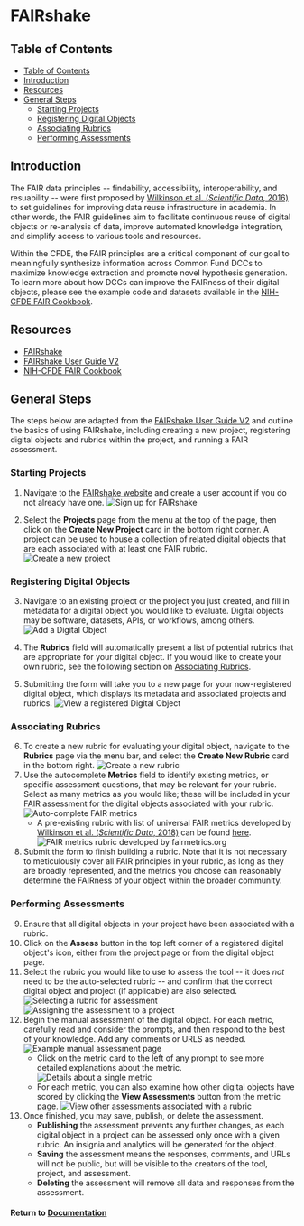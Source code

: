 # FAIRshake

## Table of Contents
- [Table of Contents](#table-of-contents)
- [Introduction](#introduction)
- [Resources](#resources)
- [General Steps](#general-steps)
  - [Starting Projects](#starting-projects)
  - [Registering Digital Objects](#registering-digital-objects)
  - [Associating Rubrics](#associating-rubrics)
  - [Performing Assessments](#performing-assessments)

## Introduction
The FAIR data principles -- findability, accessibility, interoperability, and resuability -- were first proposed by [Wilkinson et al. (*Scientific Data*, 2016)](https://www.nature.com/articles/sdata201618) to set guidelines for improving data reuse infrastructure in academia. In other words, the FAIR guidelines aim to facilitate continuous reuse of digital objects or re-analysis of data, improve automated knowledge integration, and simplify access to various tools and resources.

Within the CFDE, the FAIR principles are a critical component of our goal to meaningfully synthesize information across Common Fund DCCs to maximize knowledge extraction and promote novel hypothesis generation. To learn more about how DCCs can improve the FAIRness of their digital objects, please see the example code and datasets available in the [NIH-CFDE FAIR Cookbook](https://fairshake.cloud/the-fair-cookbook/intro.html). 

## Resources
- [FAIRshake](https://fairshake.cloud/)
- [FAIRshake User Guide V2](https://fairshake.cloud/static/file/FAIRshakeUserGuide/index.html)
- [NIH-CFDE FAIR Cookbook](https://fairshake.cloud/the-fair-cookbook/intro.html)

## General Steps
The steps below are adapted from the [FAIRshake User Guide V2](https://fairshake.cloud/static/file/FAIRshakeUserGuide/index.html) and outline the basics of using FAIRshake, including creating a new project, registering digital objects and rubrics within the project, and running a FAIR assessment. 

### Starting Projects
1. Navigate to the [FAIRshake website](https://fairshake.cloud) and create a user account if you do not already have one. 
  ![Sign up for FAIRshake](https://github.com/MaayanLab/FAIRshake/blob/master/FAIRshakeHub/static/file/FAIRshakeUserGuide/files/image005.jpg?raw=true)

2. Select the **Projects** page from the menu at the top of the page, then click on the **Create New Project** card in the bottom right corner. A project can be used to house a collection of related digital objects that are each associated with at least one FAIR rubric. 
  ![Create a new project](https://github.com/MaayanLab/FAIRshake/blob/master/FAIRshakeHub/static/file/FAIRshakeUserGuide/files/image009.jpg?raw=true)

### Registering Digital Objects
3. Navigate to an existing project or the project you just created, and fill in metadata for a digital object you would like to evaluate. Digital objects may be software, datasets, APIs, or workflows, among others. 
  ![Add a Digital Object](https://github.com/MaayanLab/FAIRshake/blob/master/FAIRshakeHub/static/file/FAIRshakeUserGuide/files/image011.jpg?raw=true)

4. The **Rubrics** field will automatically present a list of potential rubrics that are appropriate for your digital object. If you would like to create your own rubric, see the following section on [Associating Rubrics](#associating-rubrics).
5. Submitting the form will take you to a new page for your now-registered digital object, which displays its metadata and associated projects and rubrics.
  ![View a registered Digital Object](https://github.com/MaayanLab/FAIRshake/blob/master/FAIRshakeHub/static/file/FAIRshakeUserGuide/files/image013.jpg?raw=true)

### Associating Rubrics
6. To create a new rubric for evaluating your digital object, navigate to the **Rubrics** page via the menu bar, and select the **Create New Rubric** card in the bottom right. 
  ![Create a new rubric](https://github.com/MaayanLab/FAIRshake/blob/master/FAIRshakeHub/static/file/FAIRshakeUserGuide/files/image015.jpg?raw=true)
7. Use the autocomplete **Metrics** field to identify existing metrics, or specific assessment questions, that may be relevant for your rubric. Select as many metrics as you would like; these will be included in your FAIR assessment for the digital objects associated with your rubric. 
  ![Auto-complete FAIR metrics](https://github.com/MaayanLab/FAIRshake/blob/master/FAIRshakeHub/static/file/FAIRshakeUserGuide/files/image017.jpg?raw=true)
    - A pre-existing rubric with list of universal FAIR metrics developed by [Wilkinson et al. (*Scientific Data*, 2018)](https://www.nature.com/articles/sdata2018118) can be found [here](https://fairshake.cloud/rubric/25/).
      ![FAIR metrics rubric developed by fairmetrics.org](https://github.com/MaayanLab/FAIRshake/blob/master/FAIRshakeHub/static/file/FAIRshakeUserGuide/files/image019.jpg?raw=true)
8. Submit the form to finish building a rubric. Note that it is not necessary to meticulously cover all FAIR principles in your rubric, as long as they are broadly represented, and the metrics you choose can reasonably determine the FAIRness of your object within the broader community. 

### Performing Assessments
9. Ensure that all digital objects in your project have been associated with a rubric. 
10. Click on the **Assess** button in the top left corner of a registered digital object's icon, either from the project page or from the digital object page. 
11. Select the rubric you would like to use to assess the tool -- it does *not* need to be the auto-selected rubric -- and confirm that the correct digital object and project (if applicable) are also selected. 
  ![Selecting a rubric for assessment](https://github.com/MaayanLab/FAIRshake/blob/master/FAIRshakeHub/static/file/FAIRshakeUserGuide/files/image027.jpg?raw=true)
  ![Assigning the assessment to a project](https://github.com/MaayanLab/FAIRshake/blob/master/FAIRshakeHub/static/file/FAIRshakeUserGuide/files/image029.jpg?raw=true)
12. Begin the manual assessment of the digital object. For each metric, carefully read and consider the prompts, and then respond to the best of your knowledge. Add any comments or URLS as needed.
  ![Example manual assessment page](https://github.com/MaayanLab/FAIRshake/blob/master/FAIRshakeHub/static/file/FAIRshakeUserGuide/files/image047.jpg?raw=true)
    - Click on the metric card to the left of any prompt to see more detailed explanations about the metric. 
      ![Details about a single metric](https://github.com/MaayanLab/FAIRshake/blob/master/FAIRshakeHub/static/file/FAIRshakeUserGuide/files/image033.jpg?raw=true)
    - For each metric, you can also examine how other digital objects have scored by clicking the **View Assessments** button from the metric page.
      ![View other assessments associated with a rubric](https://github.com/MaayanLab/FAIRshake/blob/master/FAIRshakeHub/static/file/FAIRshakeUserGuide/files/image035.jpg?raw=true)
13. Once finished, you may save, publish, or delete the assessment. 
    - **Publishing** the assessment prevents any further changes, as each digital object in a project can be assessed only once with a given rubric. An insignia and analytics will be generated for the object. 
    - **Saving** the assessment means the responses, comments, and URLs will not be public, but will be visible to the creators of the tool, project, and assessment. 
    - **Deleting** the assessment will remove all data and responses from the assessment. 

#### Return to [Documentation](./)
